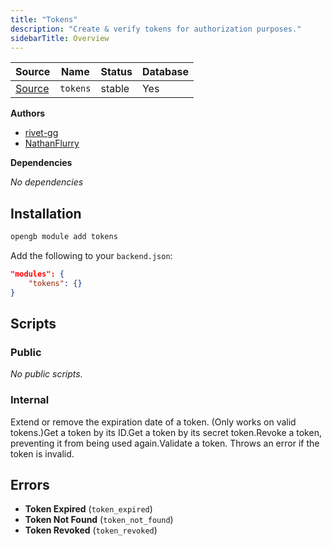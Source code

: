 ```yaml
---
title: "Tokens"
description: "Create & verify tokens for authorization purposes."
sidebarTitle: Overview
---
```


| Source                                                                           | Name       | Status     | Database     |
| -------------------------------------------------------------------------------- | ---------- | ---------- | ------------ |
| [Source](https://github.com/rivet-gg/opengb-modules/tree/main/modules/tokens) | `tokens` | stable | Yes |

**Authors**

- [rivet-gg](https://github.com/rivet-gg)
- [NathanFlurry](https://github.com/NathanFlurry)

**Dependencies**

_No dependencies_

## Installation

<Tabs>

<Tab title="CLI">

```sh CLI
opengb module add tokens
```

</Tab>

<Tab title="backend.json">

Add the following to your `backend.json`:

```json backend.json
"modules": {
	"tokens": {}
}

```
</Tab>

</Tabs>



## Scripts

### Public

<CardGroup>_No public scripts._</CardGroup>

### Internal

<CardGroup><Card title="Create Token" href="/modules/tokens/scripts/create"></Card><Card title="Extend Token" href="/modules/tokens/scripts/extend">Extend or remove the expiration date of a token. (Only works on valid tokens.)</Card><Card title="Get Token" href="/modules/tokens/scripts/get">Get a token by its ID.</Card><Card title="Get Token by Token" href="/modules/tokens/scripts/get_by_token">Get a token by its secret token.</Card><Card title="Revoke Token" href="/modules/tokens/scripts/revoke">Revoke a token, preventing it from being used again.</Card><Card title="Validate Token" href="/modules/tokens/scripts/validate">Validate a token. Throws an error if the token is invalid.</Card></CardGroup>

## Errors

- **Token Expired** (`token_expired`) 
- **Token Not Found** (`token_not_found`) 
- **Token Revoked** (`token_revoked`) 
